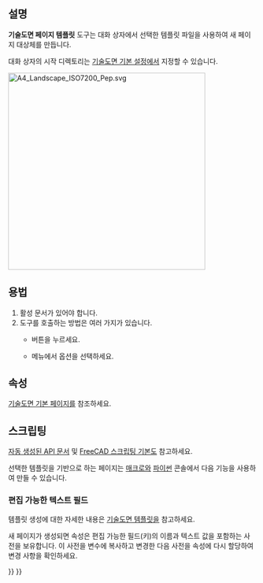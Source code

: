 <languages/>
{{Docnav
|[[TechDraw_PageDefault/ko|기본 페이지]]
|[[TechDraw_FillTemplateFields/ko|템플릿 필드 채우기]]
|[[TechDraw_Workbench/ko|기술도면 작업대]]
|IconL=TechDraw_PageDefault.svg
|IconR=TechDraw_FillTemplateFields.svg
|IconC=Workbench_TechDraw.svg
}}

{{GuiCommand
|Name=TechDraw PageTemplate
|MenuLocation=기술도면 → 페이지 → 템플릿으로 페이지 삽입
|Workbenches=[[TechDraw_Workbench/ko|기술도면 작업대]]
|SeeAlso=[[TechDraw_PageDefault/ko|기술도면 기본 페이지]], [[TechDraw_Templates/ko|기술도면 템플릿]]
}}

<span id="Description"></span>
==설명==

'''기술도면 페이지 템플릿''' 도구는 대화 상자에서 선택한 템플릿 파일을 사용하여 새 페이지 대상체를 만듭니다.

대화 상자의 시작 디렉토리는 [[TechDraw_Preferences/ko|기술도면 기본 설정]]에서 지정할 수 있습니다.

[[Image:A4_Landscape_ISO7200_Pep.svg|400px]]
{{Caption|기술도면 작업대에서 제공되는 템플릿 중 하나: A4_Landscape_ISO7200_Pep.svg}}

<span id="Usage"></span>
==용법==

# 활성 문서가 있어야 합니다.
# 도구를 호출하는 방법은 여러 가지가 있습니다.
#* {{Button|[[Image:TechDraw_PageTemplate.svg|16px]] [[TechDraw_PageTemplate/ko|템플릿을 사용하여 페이지 삽입]]}} 버튼을 누르세요.
#* 메뉴에서 {{MenuCommand|기술도면 → 페이지 → [[Image:TechDraw_PageTemplate.svg|16px]] 템플릿을 사용하여 페이지 삽입}} 옵션을 선택하세요.

<span id="Properties"></span>
==속성==

[[TechDraw_PageDefault#Properties/ko|기술도면 기본 페이지]]를 참조하세요.

<span id="Scripting"></span>
==스크립팅==

[https://freecad.github.io/SourceDoc/ 자동 생성된 API 문서] 및 [[FreeCAD_Scripting_Basics/ko|FreeCAD 스크립팅 기본]]도 참고하세요.

선택한 템플릿을 기반으로 하는 페이지는 [[Macros/ko|매크로]]와 [[Python/ko|파이썬]] 콘솔에서 다음 기능을 사용하여 만들 수 있습니다.

{{Code|code=
import FreeCAD as App
from PySide import QtGui

doc = App.ActiveDocument
default_dir = App.getResourceDir() + "Mod/TechDraw/Templates"
param = App.ParamGet("User parameter:BaseApp/Preferences/Mod/TechDraw/Files")
template_dir = param.GetString("TemplateDir", default_dir)

template_file = QtGui.QFileDialog.getOpenFileName(QtGui.QApplication.activeWindow(),
                                                  "Select a Template File", 
                                                  template_dir,
                                                  "Template (*.svg)")
                                                  
page = doc.addObject("TechDraw::DrawPage", "Page")
template = doc.addObject("TechDraw::DrawSVGTemplate", "Template")
template.Template = template_file[0]
page.Template = template

doc.recompute()
}}

<span id="Editable_text_fields"></span>
=== 편집 가능한 텍스트 필드 ===

템플릿 생성에 대한 자세한 내용은 [[TechDraw_Templates/ko|기술도면 템플릿]]을 참고하세요.

새 페이지가 생성되면 {{incode|Template}} 속성은 편집 가능한 필드(키)의 이름과 텍스트 값을 포함하는 {{incode|EditableTexts}} 사전을 보유합니다. 이 사전을 변수에 복사하고 변경한 다음 사전을 {{incode|EditableTexts}} 속성에 다시 할당하여 변경 사항을 확인하세요.

{{Code|code=
page = FreeCAD.ActiveDocument.Page
texts = page.Template.EditableTexts

for key, value in texts.items():
    print("{0} = {1}".format(key, value))

texts["FC-Title"] = "The title of my page"
page.Template.EditableTexts = texts
}}


{{Docnav
|[[TechDraw_PageDefault/ko|기본 페이지]]
|[[TechDraw_FillTemplateFields/ko|템플릿 필드 채우기]]
|[[TechDraw_Workbench/ko|기술도면 작업대]]
|IconL=TechDraw_PageDefault.svg
|IconR=TechDraw_FillTemplateFields.svg
|IconC=Workbench_TechDraw.svg
}}

{{TechDraw Tools navi{{#translation:}}}}
{{Userdocnavi{{#translation:}}}}
{{clear}}
